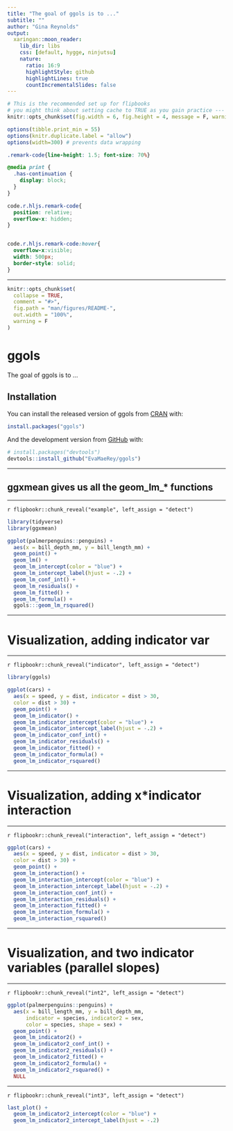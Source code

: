 ```yaml
---
title: "The goal of ggols is to ..."
subtitle: ""
author: "Gina Reynolds"
output:
  xaringan::moon_reader:
    lib_dir: libs
    css: [default, hygge, ninjutsu]
    nature:
      ratio: 16:9
      highlightStyle: github
      highlightLines: true
      countIncrementalSlides: false
---
```



```r
# This is the recommended set up for flipbooks
# you might think about setting cache to TRUE as you gain practice --- building flipbooks from scratch can be time consuming
knitr::opts_chunk$set(fig.width = 6, fig.height = 4, message = F, warning = FALSE, comment = "", cache = F)

options(tibble.print_min = 55)
options(knitr.duplicate.label = "allow")
options(width=300) # prevents data wrapping
```


```css
.remark-code{line-height: 1.5; font-size: 70%}

@media print {
  .has-continuation {
    display: block;
  }
}

code.r.hljs.remark-code{
  position: relative;
  overflow-x: hidden;
}


code.r.hljs.remark-code:hover{
  overflow-x:visible;
  width: 500px;
  border-style: solid;
}
```


<!-- README.md is generated from README.Rmd. Please edit that file -->

---




```r
knitr::opts_chunk$set(
  collapse = TRUE,
  comment = "#>",
  fig.path = "man/figures/README-",
  out.width = "100%",
  warning = F
)
```

# ggols

<!-- badges: start -->
<!-- badges: end -->

The goal of ggols is to ...

## Installation

You can install the released version of ggols from [CRAN](https://CRAN.R-project.org) with:

``` r
install.packages("ggols")
```

And the development version from [GitHub](https://github.com/) with:

``` r
# install.packages("devtools")
devtools::install_github("EvaMaeRey/ggols")
```

---

## ggxmean gives us all the geom_lm_* functions

---


`r flipbookr::chunk_reveal("example", left_assign = "detect")`


```r
library(tidyverse)
library(ggxmean)

ggplot(palmerpenguins::penguins) +
  aes(x = bill_depth_mm, y = bill_length_mm) +
  geom_point() +
  geom_lm() +
  geom_lm_intercept(color = "blue") +
  geom_lm_intercept_label(hjust = -.2) +
  geom_lm_conf_int() +
  geom_lm_residuals() +
  geom_lm_fitted() +
  geom_lm_formula() + 
  ggols:::geom_lm_rsquared()
```

---

# Visualization, adding indicator var

---


`r flipbookr::chunk_reveal("indicator", left_assign = "detect")`


```r
library(ggols)

ggplot(cars) +
  aes(x = speed, y = dist, indicator = dist > 30,
  color = dist > 30) +
  geom_point() +
  geom_lm_indicator() +
  geom_lm_indicator_intercept(color = "blue") +
  geom_lm_indicator_intercept_label(hjust = -.2) +
  geom_lm_indicator_conf_int() +
  geom_lm_indicator_residuals() +
  geom_lm_indicator_fitted() +
  geom_lm_indicator_formula() +
  geom_lm_indicator_rsquared()
```


---

# Visualization, adding x*indicator interaction


---


`r flipbookr::chunk_reveal("interaction", left_assign = "detect")`


```r
ggplot(cars) +
  aes(x = speed, y = dist, indicator = dist > 30,
  color = dist > 30) +
  geom_point() +
  geom_lm_interaction() +
  geom_lm_interaction_intercept(color = "blue") +
  geom_lm_interaction_intercept_label(hjust = -.2) +
  geom_lm_interaction_conf_int() +
  geom_lm_interaction_residuals() +
  geom_lm_interaction_fitted() +
  geom_lm_interaction_formula() +
  geom_lm_interaction_rsquared()
```

---

# Visualization, and two indicator variables (parallel slopes)


---


`r flipbookr::chunk_reveal("int2", left_assign = "detect")`


```r
ggplot(palmerpenguins::penguins) +
  aes(x = bill_length_mm, y = bill_depth_mm, 
      indicator = species, indicator2 = sex,
      color = species, shape = sex) +
  geom_point() +
  geom_lm_indicator2() +
  geom_lm_indicator2_conf_int() + 
  geom_lm_indicator2_residuals() +
  geom_lm_indicator2_fitted() +
  geom_lm_indicator2_formula() +
  geom_lm_indicator2_rsquared() +
  NULL
```

---

`r flipbookr::chunk_reveal("int3", left_assign = "detect")`


```r
last_plot() + 
  geom_lm_indicator2_intercept(color = "blue") +
  geom_lm_indicator2_intercept_label(hjust = -.2)
```
